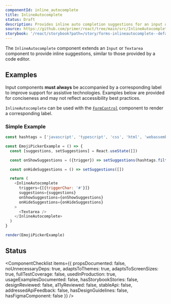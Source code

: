 ```yaml
---
componentId: inline_autocomplete
title: InlineAutocomplete
status: Draft
description: Provides inline auto completion suggestions for an input or textarea.
source: https://github.com/primer/react/tree/main/src/InlineAutocomplete
storybook: '/react/storybook?path=/story/forms-inlineautocomplete--default'
---
```



The `InlineAutocomplete` component extends an `Input` or `Textarea` component to provide inline suggestions, similar to those provided by a code editor.

## Examples

<Note variant="warning">

Input components **must always** be accompanied by a corresponding label to improve support for assistive
technologies. Examples below are provided for conciseness and may not reflect accessibility best practices.

`InlineAutocomplete` can be used with the [`FormControl`](/FormControl) component to render a corresponding label.

</Note>

### Simple Example

```javascript live noinline drafts
const hashtags = ['javascript', 'typescript', 'css', 'html', 'webassembly']

const EmojiPickerExample = () => {
  const [suggestions, setSuggestions] = React.useState([])

  const onShowSuggestions = ({trigger}) => setSuggestions(hashtags.filter(tag => tag.includes(trigger)))

  const onHideSuggestions = () => setSuggestions([])

  return (
    <InlineAutocomplete
      triggers={[{triggerChar: '#'}]}
      suggestions={suggestions}
      onShowSuggestions={onShowSuggestions}
      onHideSuggestions={onHideSuggestions}
    >
      <Textarea />
    </InlineAutocomplete>
  )
}

render(EmojiPickerExample)
```

## Status

<ComponentChecklist
  items={{
    propsDocumented: false,
    noUnnecessaryDeps: true,
    adaptsToThemes: true,
    adaptsToScreenSizes: true,
    fullTestCoverage: false,
    usedInProduction: true,
    usageExamplesDocumented: false,
    hasStorybookStories: false,
    designReviewed: false,
    a11yReviewed: false,
    stableApi: false,
    addressedApiFeedback: false,
    hasDesignGuidelines: false,
    hasFigmaComponent: false
  }}
/>
